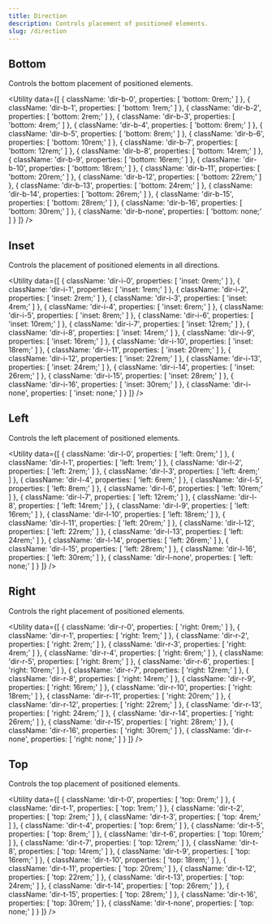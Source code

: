 ```yaml
---
title: Direction
description: Controls placement of positioned elements.
slug: /direction
---
```



## Bottom

Controls the bottom placement of positioned elements.

<Utility
  data={[
    {
      className: 'dir-b-0',
      properties: [
        'bottom: 0rem;'
      ]
    },
    {
      className: 'dir-b-1',
      properties: [
        'bottom: 1rem;'
      ]
    },
    {
      className: 'dir-b-2',
      properties: [
        'bottom: 2rem;'
      ]
    },
    {
      className: 'dir-b-3',
      properties: [
        'bottom: 4rem;'
      ]
    },
    {
      className: 'dir-b-4',
      properties: [
        'bottom: 6rem;'
      ]
    },
    {
      className: 'dir-b-5',
      properties: [
        'bottom: 8rem;'
      ]
    },
    {
      className: 'dir-b-6',
      properties: [
        'bottom: 10rem;'
      ]
    },
    {
      className: 'dir-b-7',
      properties: [
        'bottom: 12rem;'
      ]
    },
    {
      className: 'dir-b-8',
      properties: [
        'bottom: 14rem;'
      ]
    },
    {
      className: 'dir-b-9',
      properties: [
        'bottom: 16rem;'
      ]
    },
    {
      className: 'dir-b-10',
      properties: [
        'bottom: 18rem;'
      ]
    },
    {
      className: 'dir-b-11',
      properties: [
        'bottom: 20rem;'
      ]
    },
    {
      className: 'dir-b-12',
      properties: [
        'bottom: 22rem;'
      ]
    },
    {
      className: 'dir-b-13',
      properties: [
        'bottom: 24rem;'
      ]
    },
    {
      className: 'dir-b-14',
      properties: [
        'bottom: 26rem;'
      ]
    },
    {
      className: 'dir-b-15',
      properties: [
        'bottom: 28rem;'
      ]
    },
    {
      className: 'dir-b-16',
      properties: [
        'bottom: 30rem;'
      ]
    },
    {
      className: 'dir-b-none',
      properties: [
        'bottom: none;'
      ]
    }
  ]}
/>

## Inset

Controls the placement of positioned elements in all directions.

<Utility
  data={[
    {
      className: 'dir-i-0',
      properties: [
        'inset: 0rem;'
      ]
    },
    {
      className: 'dir-i-1',
      properties: [
        'inset: 1rem;'
      ]
    },
    {
      className: 'dir-i-2',
      properties: [
        'inset: 2rem;'
      ]
    },
    {
      className: 'dir-i-3',
      properties: [
        'inset: 4rem;'
      ]
    },
    {
      className: 'dir-i-4',
      properties: [
        'inset: 6rem;'
      ]
    },
    {
      className: 'dir-i-5',
      properties: [
        'inset: 8rem;'
      ]
    },
    {
      className: 'dir-i-6',
      properties: [
        'inset: 10rem;'
      ]
    },
    {
      className: 'dir-i-7',
      properties: [
        'inset: 12rem;'
      ]
    },
    {
      className: 'dir-i-8',
      properties: [
        'inset: 14rem;'
      ]
    },
    {
      className: 'dir-i-9',
      properties: [
        'inset: 16rem;'
      ]
    },
    {
      className: 'dir-i-10',
      properties: [
        'inset: 18rem;'
      ]
    },
    {
      className: 'dir-i-11',
      properties: [
        'inset: 20rem;'
      ]
    },
    {
      className: 'dir-i-12',
      properties: [
        'inset: 22rem;'
      ]
    },
    {
      className: 'dir-i-13',
      properties: [
        'inset: 24rem;'
      ]
    },
    {
      className: 'dir-i-14',
      properties: [
        'inset: 26rem;'
      ]
    },
    {
      className: 'dir-i-15',
      properties: [
        'inset: 28rem;'
      ]
    },
    {
      className: 'dir-i-16',
      properties: [
        'inset: 30rem;'
      ]
    },
    {
      className: 'dir-i-none',
      properties: [
        'inset: none;'
      ]
    }
  ]}
/>

## Left

Controls the left placement of positioned elements.

<Utility
  data={[
    {
      className: 'dir-l-0',
      properties: [
        'left: 0rem;'
      ]
    },
    {
      className: 'dir-l-1',
      properties: [
        'left: 1rem;'
      ]
    },
    {
      className: 'dir-l-2',
      properties: [
        'left: 2rem;'
      ]
    },
    {
      className: 'dir-l-3',
      properties: [
        'left: 4rem;'
      ]
    },
    {
      className: 'dir-l-4',
      properties: [
        'left: 6rem;'
      ]
    },
    {
      className: 'dir-l-5',
      properties: [
        'left: 8rem;'
      ]
    },
    {
      className: 'dir-l-6',
      properties: [
        'left: 10rem;'
      ]
    },
    {
      className: 'dir-l-7',
      properties: [
        'left: 12rem;'
      ]
    },
    {
      className: 'dir-l-8',
      properties: [
        'left: 14rem;'
      ]
    },
    {
      className: 'dir-l-9',
      properties: [
        'left: 16rem;'
      ]
    },
    {
      className: 'dir-l-10',
      properties: [
        'left: 18rem;'
      ]
    },
    {
      className: 'dir-l-11',
      properties: [
        'left: 20rem;'
      ]
    },
    {
      className: 'dir-l-12',
      properties: [
        'left: 22rem;'
      ]
    },
    {
      className: 'dir-l-13',
      properties: [
        'left: 24rem;'
      ]
    },
    {
      className: 'dir-l-14',
      properties: [
        'left: 26rem;'
      ]
    },
    {
      className: 'dir-l-15',
      properties: [
        'left: 28rem;'
      ]
    },
    {
      className: 'dir-l-16',
      properties: [
        'left: 30rem;'
      ]
    },
    {
      className: 'dir-l-none',
      properties: [
        'left: none;'
      ]
    }
  ]}
/>

## Right

Controls the right placement of positioned elements.

<Utility
  data={[
    {
      className: 'dir-r-0',
      properties: [
        'right: 0rem;'
      ]
    },
    {
      className: 'dir-r-1',
      properties: [
        'right: 1rem;'
      ]
    },
    {
      className: 'dir-r-2',
      properties: [
        'right: 2rem;'
      ]
    },
    {
      className: 'dir-r-3',
      properties: [
        'right: 4rem;'
      ]
    },
    {
      className: 'dir-r-4',
      properties: [
        'right: 6rem;'
      ]
    },
    {
      className: 'dir-r-5',
      properties: [
        'right: 8rem;'
      ]
    },
    {
      className: 'dir-r-6',
      properties: [
        'right: 10rem;'
      ]
    },
    {
      className: 'dir-r-7',
      properties: [
        'right: 12rem;'
      ]
    },
    {
      className: 'dir-r-8',
      properties: [
        'right: 14rem;'
      ]
    },
    {
      className: 'dir-r-9',
      properties: [
        'right: 16rem;'
      ]
    },
    {
      className: 'dir-r-10',
      properties: [
        'right: 18rem;'
      ]
    },
    {
      className: 'dir-r-11',
      properties: [
        'right: 20rem;'
      ]
    },
    {
      className: 'dir-r-12',
      properties: [
        'right: 22rem;'
      ]
    },
    {
      className: 'dir-r-13',
      properties: [
        'right: 24rem;'
      ]
    },
    {
      className: 'dir-r-14',
      properties: [
        'right: 26rem;'
      ]
    },
    {
      className: 'dir-r-15',
      properties: [
        'right: 28rem;'
      ]
    },
    {
      className: 'dir-r-16',
      properties: [
        'right: 30rem;'
      ]
    },
    {
      className: 'dir-r-none',
      properties: [
        'right: none;'
      ]
    }
  ]}
/>

## Top

Controls the top placement of positioned elements.

<Utility
  data={[
    {
      className: 'dir-t-0',
      properties: [
        'top: 0rem;'
      ]
    },
    {
      className: 'dir-t-1',
      properties: [
        'top: 1rem;'
      ]
    },
    {
      className: 'dir-t-2',
      properties: [
        'top: 2rem;'
      ]
    },
    {
      className: 'dir-t-3',
      properties: [
        'top: 4rem;'
      ]
    },
    {
      className: 'dir-t-4',
      properties: [
        'top: 6rem;'
      ]
    },
    {
      className: 'dir-t-5',
      properties: [
        'top: 8rem;'
      ]
    },
    {
      className: 'dir-t-6',
      properties: [
        'top: 10rem;'
      ]
    },
    {
      className: 'dir-t-7',
      properties: [
        'top: 12rem;'
      ]
    },
    {
      className: 'dir-t-8',
      properties: [
        'top: 14rem;'
      ]
    },
    {
      className: 'dir-t-9',
      properties: [
        'top: 16rem;'
      ]
    },
    {
      className: 'dir-t-10',
      properties: [
        'top: 18rem;'
      ]
    },
    {
      className: 'dir-t-11',
      properties: [
        'top: 20rem;'
      ]
    },
    {
      className: 'dir-t-12',
      properties: [
        'top: 22rem;'
      ]
    },
    {
      className: 'dir-t-13',
      properties: [
        'top: 24rem;'
      ]
    },
    {
      className: 'dir-t-14',
      properties: [
        'top: 26rem;'
      ]
    },
    {
      className: 'dir-t-15',
      properties: [
        'top: 28rem;'
      ]
    },
    {
      className: 'dir-t-16',
      properties: [
        'top: 30rem;'
      ]
    },
    {
      className: 'dir-t-none',
      properties: [
        'top: none;'
      ]
    }
  ]}
/>